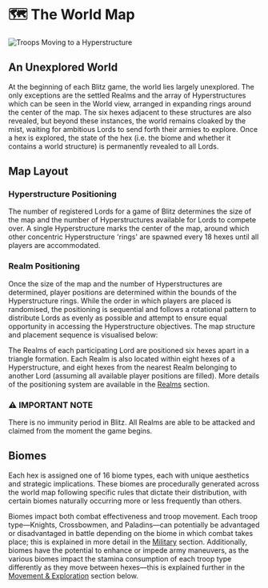 
# 🗺️ The World Map

<img src="/images/covers/blitz-march.png" alt="Troops Moving to a Hyperstructure" className="w-full rounded-lg my-6" />

## An Unexplored World

At the beginning of each Blitz game, the world lies largely unexplored. The only
exceptions are the settled Realms and the array of Hyperstructures which can be seen in the World view, arranged in expanding rings around the center of the map. 
The six hexes adjacent to these structures are also revealed, but beyond these instances, the world remains cloaked by the
mist, waiting for ambitious Lords to send forth their armies to explore. Once a hex is explored, the state of the hex
(i.e. the biome and whether it contains a world structure) is permanently revealed to all Lords.

## Map Layout

### Hyperstructure Positioning

The number of registered Lords for a game of Blitz determines the size of the map and the number of Hyperstructures available for Lords to compete over. 
A single Hyperstructure marks the center of the map, around which other concentric Hyperstructure 'rings' are spawned every 18 hexes until all players are accommodated.

<HyperstructureRings />

### Realm Positioning

Once the size of the map and the number of Hyperstructures are determined, player positions are determined within the bounds of the Hyperstructure rings. While the order in which players are placed is randomised, the positioning is sequential and follows
a rotational pattern to distribute Lords as evenly as possible and attempt to ensure equal opportunity in accessing the Hyperstructure objectives. The map structure and placement sequence is visualised below:

The Realms of each participating Lord are positioned six hexes apart in a triangle formation. Each Realm is also located within eight hexes of a Hyperstructure, and eight hexes from the nearest Realm belonging to another Lord (assuming all available player positions are filled).
More details of the positioning system are available in the [Realms](/blitz/realms/realm) section.

<div style={importantNote.container}>
  <h3 style={importantNote.title}>⚠️ IMPORTANT NOTE</h3>
  <p style={importantNote.content}>
    There is no immunity period in Blitz. All Realms are able to be attacked and claimed
    from the moment the game begins.
  </p>
</div>

## Biomes

Each hex is assigned one of 16 biome types, each with unique aesthetics and strategic implications. These biomes are
procedurally generated across the world map following specific rules that dictate their distribution, with certain biomes naturally occurring more or less frequently than others.

Biomes impact both combat effectiveness and troop movement. Each troop type—Knights, Crossbowmen, and Paladins—can
potentially be advantaged or disadvantaged in battle depending on the biome in which combat takes place; this is
explained in more detail in the [Military](/blitz/military/stamina-and-biomes) section. Additionally, biomes have
the potential to enhance or impede army maneuvers, as the various biomes impact the stamina consumption of each troop
type differently as they move between hexes—this is explained further in the
[Movement & Exploration](/blitz/worldmap-movement/movement) section below.
